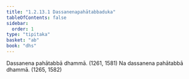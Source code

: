 ```yaml
---
title: "1.2.13.1 Dassanenapahātabbaduka"
tableOfContents: false
sidebar:
  order: 1
type: "tipitaka"
basket: "ab"
book: "dhs"
---
```



<DynamicBreadcrumb />

<Division number="105" book="dhs" bookNo="29" page="13">

<Paragraph number="245" book="dhs">
Dassanena pahātabbā dhammā. (<Emphasis>1261, 1581</Emphasis>)
</Paragraph>

<Paragraph number="246" book="dhs">
Na dassanena pahātabbā dhammā. (<Emphasis>1265, 1582</Emphasis>)
</Paragraph>
</Division>